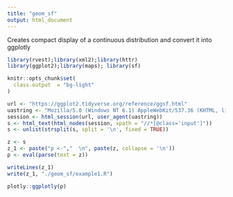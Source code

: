 ```yaml
---
title: "geom_sf"
output: html_document
---
```


Creates compact display of a continuous distribution and convert it into ggplotly

```r
library(rvest);library(xml2);library(httr)
library(ggplot2);library(maps); library(sf)

knitr::opts_chunk$set(
  class.output  = "bg-light"
)
```

```r
url <- "https://ggplot2.tidyverse.org/reference/ggsf.html"
uastring <- "Mozilla/5.0 (Windows NT 6.1) AppleWebKit/537.36 (KHTML, like Gecko) Chrome/88.0.4324.190 Safari/537.36"
session <- html_session(url, user_agent(uastring))
s <- html_text(html_nodes(session, xpath = "//*[@class='input']"))
s <- unlist(strsplit(s, split = '\n', fixed = TRUE))
```

```r
z <- s
z_1 <- paste("p <-","  \n", paste(z, collapse = '\n'))
p <- eval(parse(text = z))
```

```r
writeLines(z_1)
write(z_1, "./geom_sf/example1.R")
```

```r
plotly::ggplotly(p)
```